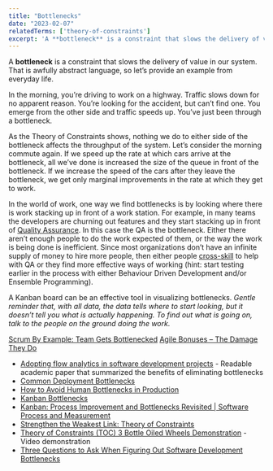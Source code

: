 ```yaml
---
title: "Bottlenecks"
date: "2023-02-07"
relatedTerms: ['theory-of-constraints']
excerpt: 'A **bottleneck** is a constraint that slows the delivery of value in our system. That is'
---
```


A **bottleneck** is a constraint that slows the delivery of value in our system. That is awfully abstract language, so let’s provide an example from everyday life.

In the morning, you’re driving to work on a highway. Traffic slows down for no apparent reason. You’re looking for the accident, but can’t find one. You emerge from the other side and traffic speeds up. You’ve just been through a bottleneck.

As the Theory of Constraints shows, nothing we do to either side of the bottleneck affects the throughput of the system. Let’s consider the morning commute again. If we speed up the rate at which cars arrive at the bottleneck, all we’ve done is increased the size of the queue in front of the bottleneck. If we increase the speed of the cars after they leave the bottleneck, we get only marginal improvements in the rate at which they get to work.

In the world of work, one way we find bottlenecks is by looking where there is work stacking up in front of a work station. For example, in many teams the developers are churning out features and they start stacking up in front of [Quality Assurance](https://agilepainrelief.com/glossary/quality-assurance-in-scrum). In this case the QA is the bottleneck. Either there aren’t enough people to do the work expected of them, or the way the work is being done is inefficient. Since most organizations don’t have an infinite supply of money to hire more people, then either people [cross-skill](https://agilepainrelief.com/blog/how-to-cross-skill-and-grow-t-shaped-team-members) to help with QA or they find more effective ways of working (hint: start testing earlier in the process with either Behaviour Driven Development and/or Ensemble Programming).

A Kanban board can be an effective tool in visualizing bottlenecks. _Gentle reminder that, with all data, the data tells where to start looking, but it doesn’t tell you what is actually happening. To find out what is going on, talk to the people on the ground doing the work._

[Scrum By Example: Team Gets Bottlenecked]((/blog/scrummaster-tales-the-team-gets-bottlenecked))
[Agile Bonuses – The Damage They Do](/blog/agile-bonuses-the-damage-they-do)

<HighlightBox heading="Resource Links" variant="resourceLinks">

- [Adopting flow analytics in software development projects](https://www.researchgate.net/publication/321088572_Adopting_flow_analytics_in_software_development_projects) - Readable academic paper that summarized the benefits of eliminating bottlenecks
- [Common Deployment Bottlenecks](https://www.iqvis.com/blog/common-deployment-bottlenecks/)
- [How to Avoid Human Bottlenecks in Production](https://automationd.com/how-to-avoid-human-bottlenecks-in-production/)
- [Kanban Bottlenecks](https://wolski.pro/en/2018/12/kanban-bottlenecks/)
- [Kanban: Process Improvement and Bottlenecks Revisited | Software Process and Measurement](https://tcagley.wordpress.com/2014/11/29/kanban-process-improvement-and-bottlenecks-2/)
- [Strengthen the Weakest Link: Theory of Constraints](https://getnave.com/blog/theory-of-constraints/)
- [Theory of Constraints (TOC) 3 Bottle Oiled Wheels Demonstration](https://www.youtube.com/watch?v=mWh0cSsNmGY) - Video demonstration
- [Three Questions to Ask When Figuring Out Software Development Bottlenecks](https://matcha.fyi/questions-for-software-bottlenecks/)
</HighlightBox>
